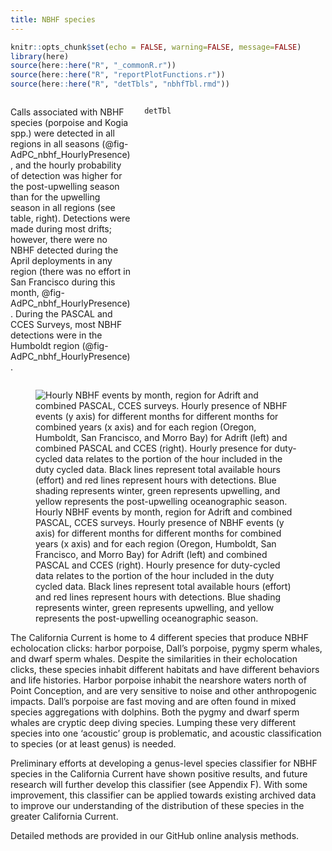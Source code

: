 ```yaml
---
title: NBHF species
---
```

```r
knitr::opts_chunk$set(echo = FALSE, warning=FALSE, message=FALSE)
library(here)
source(here::here("R", "_commonR.r"))
source(here::here("R", "reportPlotFunctions.r"))
source(here::here("R", "detTbls", "nbhfTbl.rmd"))

```
::: columns
::: {.column width="40%"}

Calls associated with NBHF species (porpoise and Kogia spp.) were detected in all regions in all seasons (@fig-AdPC_nbhf_HourlyPresence), and the hourly probability of detection was higher for the post-upwelling season than for the upwelling season in all regions (see table, right). Detections were made during most drifts; however, there were no NBHF detected during the April deployments in any region (there was no effort in San Francisco during this month, @fig-AdPC_nbhf_HourlyPresence). During the PASCAL and CCES Surveys, most NBHF detections were in the Humboldt region (@fig-AdPC_nbhf_HourlyPresence).
:::

::: {.column width="60%"}

```r

detTbl
```
:::
:::


![Hourly NBHF events by month, region for Adrift and combined PASCAL, CCES surveys. Hourly presence of NBHF events (y axis) for different months for different months for combined years (x axis) and for each region (Oregon, Humboldt, San Francisco, and Morro Bay) for Adrift (left) and combined PASCAL and CCES (right). Hourly presence for duty-cycled data relates to the portion of the hour included in the duty cycled data. Black lines represent total available hours (effort) and red lines represent hours with detections. Blue shading represents winter, green represents upwelling, and yellow represents the post-upwelling oceanographic season.](/figs/AdPC_nbhf_HourlyPresence.png){#fig-AdPC_nbhf_HourlyPresence fig-alt="Hourly presence of narrow band high frequency (NBHF) species detected during the Adrift study (left graph) and the combined PASCAL/CCES surveys (right graph). Detections in Oregon are shown in the top graphs, then Humboldt, San Francisco, and Morro Bay at the bottom. The number of hours is provided on the x-axis, and the date on the y-axis, with seasons shaded in blue for winter, green for upwelling, and yellow for the post-upwelling season. Effort is outlined with a black line, and hours of effort with detections are highlighted in red. Detection of NBHF varied by drift for Adrift surveys, and detections during PASCAL/CCES were greater in Humboldt and San Francisco."}

The California Current is home to 4 different species that produce NBHF echolocation clicks: harbor porpoise, Dall’s porpoise, pygmy sperm whales, and dwarf sperm whales. Despite the similarities in their echolocation clicks, these species inhabit different habitats and have different behaviors and life histories. Harbor porpoise inhabit the nearshore waters north of Point Conception, and are very sensitive to noise and other anthropogenic impacts. Dall’s porpoise are fast moving and are often found in mixed species aggregations with dolphins. Both the pygmy and dwarf sperm whales are cryptic deep diving species. Lumping these very different species into one ‘acoustic’ group is problematic, and acoustic classification to species (or at least genus) is needed.

Preliminary efforts at developing a genus-level species classifier for NBHF species in the California Current have shown positive results, and future research will further develop this classifier (see Appendix F). With some improvement, this classifier can be applied towards existing archived data to improve our understanding of the distribution of these species in the greater California Current.

Detailed methods are provided in our GitHub online analysis methods.
